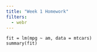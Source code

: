 ```yaml
---
title: "Week 1 Homework"
filters:
  - webr
---
```


```webr-r
fit = lm(mpg ~ am, data = mtcars)
summary(fit)
```

